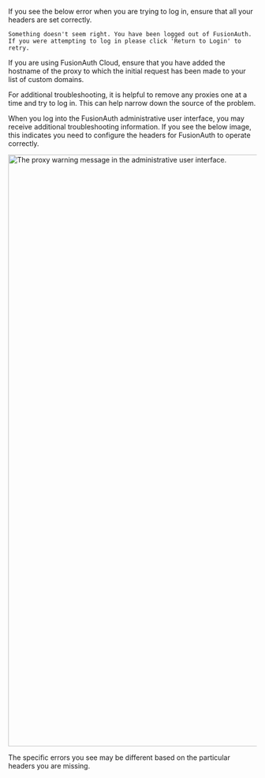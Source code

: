 
If you see the below error when you are trying to log in, ensure that all your headers are set correctly.

```text title="Common Proxy Error Message"
Something doesn't seem right. You have been logged out of FusionAuth. If you were attempting to log in please click 'Return to Login' to retry.
```

If you are using FusionAuth Cloud, ensure that you have added the hostname of the proxy to which the initial request has been made to your list of custom domains.

For additional troubleshooting, it is helpful to remove any proxies one at a time and try to log in. This can help narrow down the source of the problem.

When you log into the FusionAuth administrative user interface, you may receive additional troubleshooting information. If you see the below image, this indicates you need to configure the headers for FusionAuth to operate correctly.

<img src="/img/docs/operate/deploy/warning-message.png" alt="The proxy warning message in the administrative user interface." width="1200" role="bottom-cropped" />

The specific errors you see may be different based on the particular headers you are missing.
